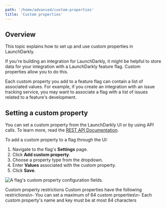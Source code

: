 ```yaml
---
path: '/home/advanced/custom-properties'
title: 'Custom properties'
---
```


## Overview

This topic explains how to set up and use custom properties in LaunchDarkly.

If you're building an integration for LaunchDarkly, it might be helpful to store data for your integration with a LaunchDarkly feature flag. Custom properties allow you to do this.

Each custom property you add to a feature flag can contain a list of associated values. For example, if you create an integration with an issue tracking service, you may want to associate a flag with a list of issues related to a feature's development.

## Setting a custom property

You can set a custom property from the LaunchDarkly UI or by using API calls. To learn more, read the [REST API Documentation](https://apidocs.launchdarkly.com/docs/feature-flags-overview).

To add a custom property to a flag through the UI:

1. Navigate to the flag's **Settings** page.
2. Click **Add custom property**.
3. Choose a property type from the dropdown.
4. Enter **Values** associated with the custom property.
5. Click **Save**.

![A flag's custom property configuration fields.](../../../images/flag-settings-custom-property.png)

<Callout intent="alert">
  <CalloutTitle>Custom property restrictions</CalloutTitle>
  <CalloutDescription>
    Custom properties have the following restrictions\n- You can set a maximum of 64 custom properties\n- Each custom
    property's name and key must be at most 64 characters
  </CalloutDescription>
</Callout>
